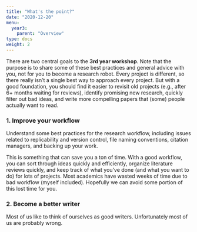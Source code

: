 ```yaml
---
title: "What's the point?"
date: "2020-12-20"
menu:
  year3:
    parent: "Overview"
type: docs
weight: 2
---
```


There are two central goals to the **3rd year workshop**. Note that the purpose is to share some of these best practices and general advice with you, not for you to become a research robot. Every project is different, so there really isn't a single best way to approach every project. But with a good foundation, you should find it easier to revisit old projects (e.g., after 6+ months waiting for reviews), identify promising new research, quickly filter out bad ideas, and write more compelling papers that (some) people actually want to read.

### 1. Improve your workflow
Understand some best practices for the research workflow, including issues related to replicability and version control, file naming conventions, citation managers, and backing up your work.

This is something that can save you a ton of time. With a good workflow, you can sort through ideas quickly and efficiently, organize literature reviews quickly, and keep track of what you've done (and what you want to do) for lots of projects. Most academics have wasted weeks of time due to bad workflow (myself included). Hopefully we can avoid some portion of this lost time for you.

### 2. Become a better writer
Most of us like to think of ourselves as good writers. Unfortunately most of us are probably wrong.
